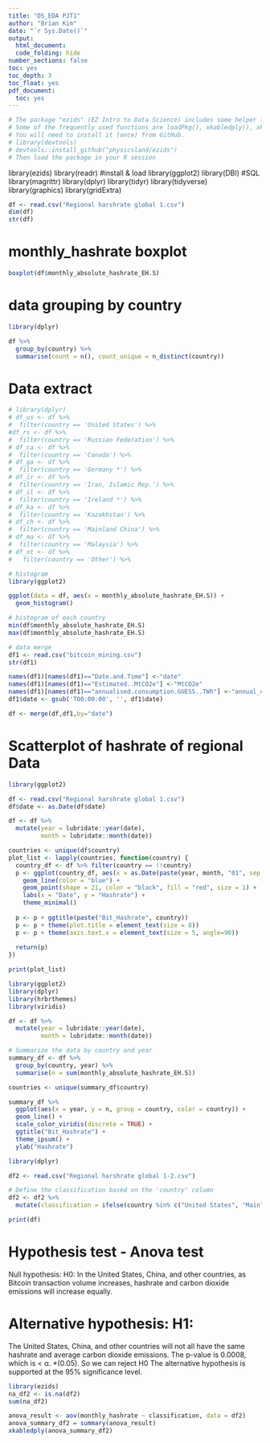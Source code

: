 ```yaml
---
title: "DS_EDA PJT1"
author: "Brian Kim"
date: "`r Sys.Date()`"
output:
  html_document:
  code_folding: hide
number_sections: false
toc: yes
toc_depth: 3
toc_float: yes
pdf_document:
  toc: yes
---
```

  
```r
# The package "ezids" (EZ Intro to Data Science) includes some helper functions we developed for the course. 
# Some of the frequently used functions are loadPkg(), xkabledply(), xkablesummary(), uzscale(), etc.
# You will need to install it (once) from GitHub.
# library(devtools)
# devtools::install_github("physicsland/ezids")
# Then load the package in your R session
```

library(ezids)
library(readr) #install & load 
library(ggplot2)
library(DBI) #SQL
library(magrittr)
library(dplyr)
library(tidyr)
library(tidyverse)
library(graphics) 
library(gridExtra)


```r
df <- read.csv("Regional harshrate global 1.csv")
dim(df)
str(df)
```

# monthly_hashrate boxplot
```r
boxplot(df$monthly_absolute_hashrate_EH.S)
```

# data grouping by country
```r
library(dplyr)

df %>%
  group_by(country) %>%
  summarise(count = n(), count_unique = n_distinct(country))
```

# Data extract
```r
# library(dplyr)
# df_us <- df %>%
#  filter(country == 'United States') %>%
#df_rs <- df %>%
#  filter(country == 'Russian Federation') %>%
# df_ca <- df %>%
#  filter(country == 'Canada') %>%
# df_ga <- df %>%
#  filter(country == 'Germany *') %>%
# df_ir <- df %>%
#  filter(country == 'Iran, Islamic Rep.') %>%
# df_il <- df %>%
#  filter(country == 'Ireland *') %>%
# df_ka <- df %>%
#  filter(country == 'Kazakhstan') %>%
# df_ch <- df %>%
#  filter(country == 'Mainland China') %>%
# df_ma <- df %>%
#  filter(country == 'Malaysia') %>%
# df_ot <- df %>%
#   filter(country == 'Other') %>%
```


```r
# histogram
library(ggplot2)

ggplot(data = df, aes(x = monthly_absolute_hashrate_EH.S)) + 
  geom_histogram()

# histogram of each country
min(df$monthly_absolute_hashrate_EH.S)
max(df$monthly_absolute_hashrate_EH.S)
```

```r
# data merge
df1 <- read.csv("bitcoin_mining.csv")
str(df1)
```

```r
names(df1)[names(df1)=="Date.and.Time"] <-"date"
names(df1)[names(df1)=="Estimated..MtCO2e"] <-"MtCO2e"
names(df1)[names(df1)=="annualised.consumption.GUESS..TWh"] <-"annual_consumption"
df1$date <- gsub('T00:00:00', '', df1$date)

df <- merge(df,df1,by="date")
```

# Scatterplot of hashrate of regional Data
```r
library(ggplot2)

df <- read.csv("Regional harshrate global 1.csv")
df$date <- as.Date(df$date)

df <- df %>%
  mutate(year = lubridate::year(date),  
         month = lubridate::month(date))

countries <- unique(df$country)
plot_list <- lapply(countries, function(country) {
  country_df <- df %>% filter(country == !!country)
  p <- ggplot(country_df, aes(x = as.Date(paste(year, month, "01", sep = "-")), y = monthly_absolute_hashrate_EH.S)) +
    geom_line(color = "blue") +
    geom_point(shape = 21, color = "black", fill = "red", size = 1) +
    labs(x = "Date", y = "Hashrate") +
    theme_minimal()
    
  p <- p + ggtitle(paste("Bit_Hashrate", country))
  p <- p + theme(plot.title = element_text(size = 8))  
  p <- p + theme(axis.text.x = element_text(size = 5, angle=90))
  
  return(p)
})

print(plot_list)

```

```r
library(ggplot2)
library(dplyr)
library(hrbrthemes)
library(viridis)

df <- df %>%
  mutate(year = lubridate::year(date),  
         month = lubridate::month(date))

# Summarize the data by country and year
summary_df <- df %>%
  group_by(country, year) %>%
  summarise(n = sum(monthly_absolute_hashrate_EH.S))

countries <- unique(summary_df$country)

summary_df %>%
  ggplot(aes(x = year, y = n, group = country, color = country)) +
  geom_line() +
  scale_color_viridis(discrete = TRUE) +
  ggtitle("Bit_Hashrate") +
  theme_ipsum() +
  ylab("Hashrate")
```

```r
library(dplyr)

df2 <- read.csv("Regional harshrate global 1-2.csv")

# Define the classification based on the 'country' column
df2 <- df2 %>%
  mutate(classification = ifelse(country %in% c("United States", "Mainland China"), country, "Other"))

print(df)


```
# Hypothesis test - Anova test

Null hypothesis: H0:
In the United States, China, and other countries, as Bitcoin transaction volume increases, hashrate and carbon dioxide emissions will increase equally.

# Alternative hypothesis: H1:
The United States, China, and other countries will not all have the same hashrate and average carbon dioxide emissions.
The p-value is 0.0008, which is < α.
 *(0.05).
So we can reject H0
   The alternative hypothesis is supported at the 95% significance level.


```r
library(ezids)
na_df2 <- is.na(df2)
sum(na_df2)
```
```r
anova_result <- aov(monthly_hashrate ~ classification, data = df2)
anova_summary_df2 = summary(anova_result)
xkabledply(anova_summary_df2)
```

